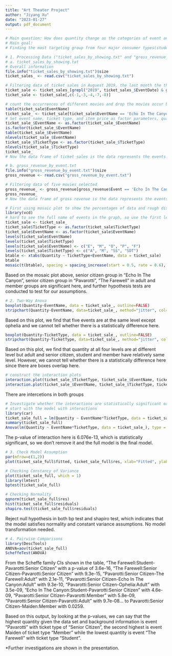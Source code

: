```yaml
---
title: "Art Theater Project"
author: "Jiyang Xu"
date: "2023-01-27"
output: pdf_document
---
```

```r
# Main question: How does quantity change as the categories of event and ticket type change? 
# Main goal: 
# Finding the most targeting group from four major consumer types(students, adults, members, senior citizen) for speciﬁc event based on estimating ticket type for different events that results in the highest quantity for the art theater in August 2019, which is the same as finding the combination of event and the ticket type results in the highest and lowest sales of tickets in August 2019

# 1. Processing Data ("ticket_sales_by_showing.txt" and "gross_revenue_by_event.txt")
# a. ticket_sales_by_showing.txt
# Overall information
file.info("ticket_sales_by_showing.txt")$size
ticket_sales_ <- read.csv("ticket_sales_by_showing.txt")

# Filtering data of ticket sales in Auguest 2019, the last month the theater opens
ticket_sale <- ticket_sales_[grepl("2019", ticket_sales_$EventDate) & grepl("Aug", ticket_sales_$EventDate) & (ticket_sales_$TicketType == "Member" | ticket_sales_$TicketType == "Adult" | ticket_sales_$TicketType == "Student" | ticket_sales_$TicketType == "Senior Citizen"),]
ticket_sale <- ticket_sale[,c(-1,-3,-4,-7,-8)]

# count the occurrences of different movies and drop the movies occur below 15
table(ticket_sale$EventName)
ticket_sale_ <- ticket_sale[ticket_sale$EventName == 'Echo In The Canyon' | ticket_sale$EventName == "Maiden" | ticket_sale$EventName == "Ophelia" | ticket_sale$EventName == "Pavarotti" | ticket_sale$EventName == "The Farewell",]
# Set event name, ticket type, and item price as factor parameters, quantity as the respond variable
ticket_sale_$EventName <- as.factor(ticket_sale_$EventName)
is.factor(ticket_sale_$EventName)
table(ticket_sale_$EventName) 
nlevels(ticket_sale_$EventName)
ticket_sale_$TicketType <- as.factor(ticket_sale_$TicketType)
nlevels(ticket_sale_$TicketType)
ticket_sale_
# Now the data frame of ticket sales is the data represents the events that have relatively complete records (#data total >= 15) and four different groups of people (member, adult, student, and senior citizen) in August 2019, one month before the art theater closed 

# b. gross_revenue_by_event.txt
file.info("gross_revenue_by_event.txt")$size
gross_revenue <- read.csv("gross_revenue_by_event.txt")

# Filtering data of five movies selected
gross_revenue_ <- gross_revenue[gross_revenue$Event == 'Echo In The Canyon' | gross_revenue$Event == "Maiden" | gross_revenue$Event == "Ophelia" | gross_revenue$Event == "Pavarotti" | gross_revenue$Event == "The Farewell",]
gross_revenue_
# Now the data frame of gross revenue is the data represents the events that have relatively complete records (#data total >= 15) in Auguest 2019
```

```r
# First using mosaic plot to show the percentages of data and rough distribution of event and ticket type
library(vcd)
# hard to see the full name of events in the graph, so use the first letter
ticket_sale <- ticket_sale_
ticket_sale$TicketType <- as.factor(ticket_sale$TicketType)
ticket_sale$EventName <- as.factor(ticket_sale$EventName)
levels(ticket_sale$EventName)
levels(ticket_sale$TicketType)
levels(ticket_sale$EventName) <- c("E", "M", "O", "P", "F")
levels(ticket_sale$TicketType) <- c("A", "M", "SS", "SDT")
btable <- xtabs(Quantity ~ TicketType+EventName, data = ticket_sale)
btable
mosaic(t(btable), spacing = spacing_increase(start = 0.5, rate = 0.6), shade = TRUE)
```
Based on the mosaic plot above, senior citizen group in "Echo In The Canyon", senior citizen group in "Pavarotti", "The Farewell" in adult and member groups are significant here, and further hypothesis tests are conducted to test for our assumptions.


```r
# 2. Two-Way Anova
boxplot(Quantity~EventName, data = ticket_sale_, outline=FALSE)
stripchart(Quantity~EventName, data=ticket_sale_, method="jitter", col="blue", vertical=TRUE, add=TRUE)
```
Based on this plot, we find that five events are at the same level except ophelia and we cannot tell whether there is a statistically difference here.

```r
boxplot(Quantity~TicketType, data = ticket_sale_, outline=FALSE)
stripchart(Quantity~TicketType, data=ticket_sale_, method="jitter", col="blue", vertical=TRUE, add=TRUE)
```
Based on this plot, we find that quantity at all four levels are at different level but adult and senior citizen, student and member have relatively same level. However, we cannot tell whether there is a statistically difference here since there are boxes overlap here.

```r
# construct the interaction plots
interaction.plot(ticket_sale_$TicketType, ticket_sale_$EventName, ticket_sale_$Quantity)
interaction.plot(ticket_sale_$EventName, ticket_sale_$TicketType, ticket_sale_$Quantity)
```
There are intercetions in both groups

```r
# Investigate whether the interactions are statistically significant or not
# start with the model with interactions
library(car)
ticket_sale_full = lm(Quantity ~ EventName*TicketType, data = ticket_sale_)
summary(ticket_sale_full)
Anova(lm(Quantity ~ EventName*TicketType, data = ticket_sale_), type = "III")
```
The p-value of interaction here is 6.076e-13, which is statistically significant, so we don't remove it and the full model is the final model.

```r
# 3. Check Model Assumption
par(mfrow=c(1,2))
plot(ticket_sale_full$fitted, ticket_sale_full$res, xlab="Fitted", ylab="Residuals")

# Checking Constancy of Variance
plot(ticket_sale_full, which = 1)
library(lmtest)
bptest(ticket_sale_full)

# Checking Normality
qqnorm(ticket_sale_full$res)
hist(ticket_sale_full$residuals)
shapiro.test(ticket_sale_full$residuals)
```
Reject null hypothesis in both bp test and shapiro test, which indicates that the model satisfies normality and constant variance assumptions. No model transformation needed.

```r
# 4. Pairwise Comparisons
library(DescTools)
ANOVA=aov(ticket_sale_full)
ScheffeTest(ANOVA)
```
From the Scheffe family CIs shown in the table, "The Farewell:Student-Pavarotti:Senior Citizen" with a p-value of 3.6e-16, "The Farewell:Senior Citizen-Pavarotti:Senior Citizen" with 9.3e-15, "Pavarotti:Senior Citizen-The Farewell:Adult" with 2.1e-11, "Pavarotti:Senior Citizen-Echo In The Canyon:Adult" with 9.3e-10, "Pavarotti:Senior Citizen-Ophelia:Adult" with 3.5e-09, "Echo In The Canyon:Student-Pavarotti:Senior Citizen" with 4.6e-09, "Pavarotti:Senior Citizen-Pavarotti:Member" with 5.8e-09, "Pavarotti:Senior Citizen-Pavarotti:Adult" with 9.7e-08... to Pavarotti:Senior Citizen-Maiden:Member with 0.0259.

Based on this output, by looking at the p-values, we can say that the highest quantity given the data set and background information is event "Pavarotti" with ticket type of "Senior Citizen", the second highest is event Maiden of ticket type "Member" while the lowest quantity is event "The Farewell" with ticket type "Student".

*Further investigations are shown in the presentation.